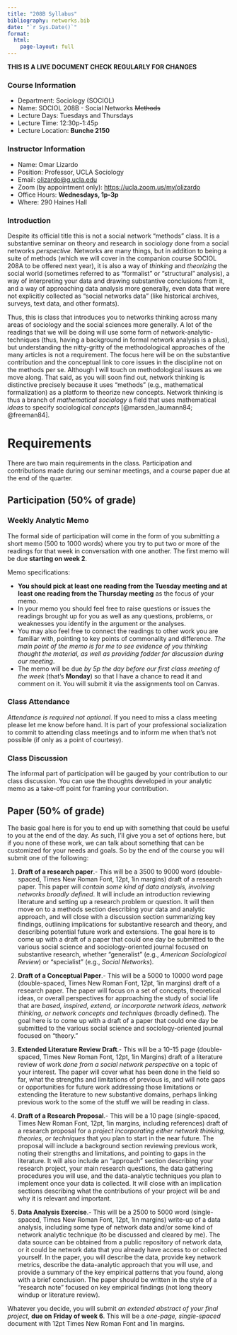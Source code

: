 ```yaml
---
title: "208B Syllabus"
bibliography: networks.bib
date: "`r Sys.Date()`"
format: 
  html:
    page-layout: full
---
```


**THIS IS A LIVE DOCUMENT CHECK REGULARLY FOR CHANGES**

### Course Information
- Department: Sociology (SOCIOL)  
- Name: SOCIOL 208B - Social Networks ~~Methods~~  
- Lecture Days: Tuesdays and Thursdays
- Lecture Time: 12:30p-1:45p
- Lecture Location: **Bunche 2150**

### Instructor Information
- Name: Omar Lizardo  
- Position: Professor, UCLA Sociology  
- Email: [olizardo@g.ucla.edu](mailto:olizardo@g.ucla.edu) 
- Zoom (by appointment only): [https://ucla.zoom.us/my/olizardo](https://ucla.zoom.us/my/olizardo)
- Office Hours: **Wednesdays, 1p-3p** 
- Where: 290 Haines Hall

### Introduction
Despite its official title this is not a social network "methods" class. It is a substantive seminar on theory and research in sociology done from a social networks *perspective*. Networks are many things, but in addition to being a suite of methods (which we will cover in the companion course SOCIOL 208A to be offered next year), it is also a way of *thinking* and *theorizing* the social world (sometimes referred to as "formalist" or "structural" analysis), a way of interpreting your data and drawing substantive conclusions from it, and a way of approaching data analysis more generally, even data that were not explicitly collected as "social networks data" (like historical archives, surveys, text data, and other formats). 

Thus, this is class that introduces you to networks thinking across many areas of sociology and the social sciences more generally. A lot of the readings that we will be doing will use some form of network-analytic-techniques (thus, having a background in formal network analysis is a plus), but understanding the nitty-gritty of the methodological approaches of the many articles is not a requirement. The focus here will be on the substantive contribution and the conceptual link to core issues in the discipline not on the methods per se. Although I will touch on methodological issues as we move along. That said, as you will soon find out, network thinking is distinctive precisely because it uses "methods" (e.g., mathematical formalization) as a platform to theorize new concepts. Network thinking is thus a branch of *mathematical sociology* a field that uses mathematical *ideas* to specify sociological *concepts* [@marsden_laumann84; @freeman84]. 

# Requirements
There are two main requirements in the class. Participation and contributions made during our seminar meetings, and a course paper due at the end of the quarter. 

## Participation (50% of grade)

### Weekly Analytic Memo 
The formal side of participation will come in the form of you submitting a short memo (500 to 1000 words) where you try to put two or more of the readings for that week in conversation with one another. The first memo will be due **starting on week 2**. 

Memo specifications:

- **You should pick at least one reading from the Tuesday meeting and at least one reading from the Thursday meeting** as the focus of your memo.
- In your memo you should feel free to raise questions or issues the readings brought up for you as well as any questions, problems, or weaknesses you identify in the argument or the analyses. 
- You may also feel free to connect the readings to other work you are familiar with, pointing to key points of commonality and difference. *The main point of the memo is for me to see evidence of you thinking thought the material, as well as providing fodder for discussion during our meeting*. 
- The memo will be due *by 5p the day before our first class meeting of the week* (that's **Monday**) so that I have a chance to read it and comment on it. You will submit it via the assignments tool on Canvas.

### Class Attendance 
*Attendance is required not optional*. If you need to miss a class meeting please let me know before hand. It is part of your professional socialization to commit to attending class meetings and to inform me when that's not possible (if only as a point of courtesy). 

### Class Discussion 
The informal part of participation will be gauged by your contribution to our class discussion. You can use the thoughts developed in your analytic memo as a take-off point for framing your contribution.  

## Paper (50% of grade)
The basic goal here is for you to end up with something that could be useful to you at the end of the day. As such, I'll give you a set of options here, but if you none of these work, we can talk about something that can be customized for your needs and goals. So by the end of the course you will submit one of the following:

1. **Draft of a research paper**.- This will be a 3500 to 9000 word (double-spaced, Times New Roman Font, 12pt, 1in margins) draft of a research paper. This paper will *contain some kind of data analysis, involving networks broadly defined*. It will include an introduction reviewing literature and setting up a research problem or question. It will then move on to a methods section describing your data and analytic approach, and will close with a discussion section summarizing key findings, outlining implications for substantive research and theory, and describing potential future work and extensions. The goal here is to come up with a draft of a paper that could one day be submitted to the various social science and sociology-oriented journal focused on substantive research, whether "generalist" (e.g., *American Sociological Review*) or "specialist" (e.g., *Social Networks*).

2. **Draft of a Conceptual Paper**.-  This will be a 5000 to 10000 word page (double-spaced, Times New Roman Font, 12pt, 1in margins) draft of a research paper. The paper will focus on a set of concepts, theoretical ideas, or overall perspectives for approaching the study of social life that are *based, inspired, extend, or incorporate network ideas, network thinking, or network concepts and techniques* (broadly defined). The goal here is to come up with a draft of a paper that could one day be submitted to the various social science and sociology-oriented journal focused on "theory." 

3. **Extended Literature Review Draft**.-  This will be a 10-15 page (double-spaced, Times New Roman Font, 12pt, 1in Margins) draft of a literature review of work *done from a social network perspective* on a topic of your interest. The paper will cover what has been done in the field so far, what the strengths and limitations of previous is, and will note gaps or opportunities for future work addressing those limitations or extending the literature to new substantive domains, perhaps linking previous work to the some of the stuff we will be reading in class. 

4. **Draft of a Research Proposal**.- This will be a 10 page (single-spaced, Times New Roman Font, 12pt, 1in margins, including references) draft of a research proposal for a *project incorporating either network thinking, theories, or techniques* that you plan to start in the near future. The proposal will include a background section reviewing previous work, noting their strengths and limitations, and pointing to gaps in the literature. It will also include an "approach" section describing your research project, your main research questions, the data gathering procedures you will use, and the data-analytic techniques you plan to implement once your data is collected. It will close with an implication sections describing what the contributions of your project will be and why it is relevant and important. 

5. **Data Analysis Exercise**.- This will be a 2500 to 5000 word (single-spaced, Times New Roman Font, 12pt, 1in margins) write-up of a data analysis, including some type of network data and/or some kind of network analytic technique (to be discussed and cleared by me). The data source can be obtained from a public repository of network data, or it could be network data that you already have access to or collected yourself. In the paper, you will describe the data, provide key network metrics, describe the data-analytic approach that you will use, and provide a summary of the key empirical patterns that you found, along with a brief conclusion. The paper should be written in the style of a "research note" focused on key empirical findings (not long theory windup or literature review).

Whatever you decide, you will submit *an extended abstract of your final project*, **due on Friday of week 6**. This will be a *one-page, single-spaced* document with 12pt Times New Roman Font and 1in margins.